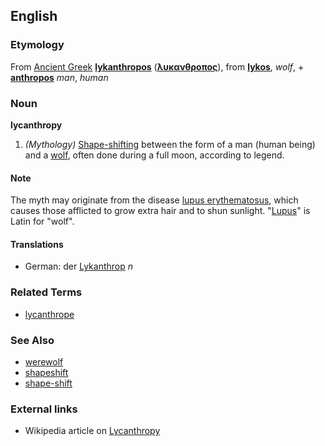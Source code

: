 ==English==
===Etymology===
From [[Ancient Greek]] '''[[lykanthropos]]''' ('''[[λυκανθροπος]]'''), from '''[[lykos]]''', ''wolf'', + '''[[anthropos]]''' ''man'', ''human''

===Noun===
'''lycanthropy'''

# ''(Mythology)'' [[Shape-shifting]] between the form of a man (human being) and a [[wolf]], often done during a full moon, according to legend.

====Note====
The myth may originate from the disease [[w:lupus erythematosus|lupus erythematosus]], which causes those afflicted to grow extra hair and to shun sunlight. "[[Lupus]]" is Latin for "wolf". 

====Translations====
* German: der  [[Lykanthrop]] ''n''

===Related Terms===
*[[lycanthrope]]

===See Also===
*[[werewolf]]
*[[shapeshift]]
*[[shape-shift]]


===External links===
* Wikipedia article on [[w:Lycanthropy|Lycanthropy]]